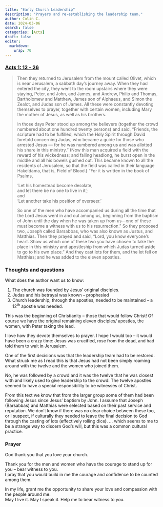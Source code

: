 ```yaml
---
title: "Early Church Leadership"
description: "Prayers and re-establishing the leadership team."
author: Colin C.
date: 2024-03-06
search: false
categories: [Acts]
draft: false
editor: 
  markdown: 
    wrap: 70
---
```


### [Acts 1: 12 - 26](https://www.bible.com/bible/2016/ACT.1.NRSV)

> Then they returned to Jerusalem from the mount called Olivet, which
> is near Jerusalem, a sabbath day's journey away. When they had
> entered the city, they went to the room upstairs where they were
> staying, Peter, and John, and James, and Andrew, Philip and Thomas,
> Bartholomew and Matthew, James son of Alphaeus, and Simon the
> Zealot, and Judas son of James. All these were constantly devoting
> themselves to prayer, together with certain women, including Mary
> the mother of Jesus, as well as his brothers.
>
> In those days Peter stood up among the believers (together the crowd
> numbered about one hundred twenty persons) and said, “Friends, the
> scripture had to be fulfilled, which the Holy Spirit through David
> foretold concerning Judas, who became a guide for those who arrested
> Jesus — for he was numbered among us and was allotted his share in
> this ministry.” (Now this man acquired a field with the reward of
> his wickedness; and falling headlong, he burst open in the middle
> and all his bowels gushed out. This became known to all the
> residents of Jerusalem, so that the field was called in their
> language Hakeldama, that is, Field of Blood.) “For it is written in
> the book of Psalms,
>
> ‘Let his homestead become desolate,\
> and let there be no one to live in it’;\
> and\
> ‘Let another take his position of overseer.’
>
> So one of the men who have accompanied us during all the time that
> the Lord Jesus went in and out among us, beginning from the baptism
> of John until the day when he was taken up from us—one of these must
> become a witness with us to his resurrection.” So they proposed two,
> Joseph called Barsabbas, who was also known as Justus, and Matthias.
> Then they prayed and said, “Lord, you know everyone's heart. Show us
> which one of these two you have chosen to take the place in this
> ministry and apostleship from which Judas turned aside to go to his
> own place.” And they cast lots for them, and the lot fell on
> Matthias; and he was added to the eleven apostles.

### Thoughts and questions

What does the author want us to know:

1.  The church was founded by Jesus' original disciples.
2.  Judas and his betrayal was known -- prophesied
3.  Church leadership, through the apostles, needed to be maintained
    -- a 12^th^ apostle was needed.

This was the beginning of Christianity -- those that would follow
Christ! Of course we have the original remaining eleven disciples/
apostles, the women, with Peter taking the lead.

I love how they devote themselves to prayer. I hope I would too -- it
would have been a crazy time: Jesus was crucified, rose from the dead,
and had told them to wait in Jerusalem.

One of the first decisions was that the leadership team had to be
restored. What struck me as I read this is that Jesus had not been
simply roaming around with the twelve and the women who joined them.

No, he was followed by a crowd and it was the twelve that he was
closest with and likely used to give leadership to the crowd. The
twelve apostles seemed to have a special responsibility to be
witnesses of Christ. 

From this text we know that from the larger group
some of them had been following Jesus since Jesus' baptism by John. I
assume that Joseph (Barsabbas) and Matthias were selected based on
their past service and reputation. We don't know if there was no clear
choice between these too, or I suspect, if culturally they needed to
leave the final decision to God through the casting of lots
(effectively rolling dice). ... which seems to me to be a strange way
to discern God's will, but this was a common cultural practice.

### Prayer

God thank you that you love your church.

Thank you for the men and women who have the courage to stand up for
you – bear witness to you. \
I pray that you would build in me the courage and confidence to be
counted among them.

In my life, grant me the opportunity to share your love and compassion
with the people around me. \
May I live it. May I speak it. Help me to bear witness to you.